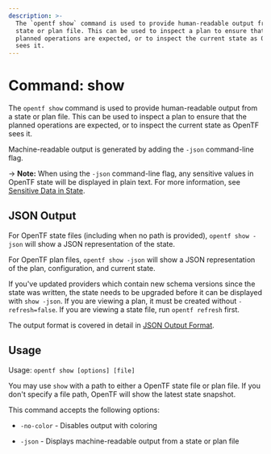 ```yaml
---
description: >-
  The `opentf show` command is used to provide human-readable output from a
  state or plan file. This can be used to inspect a plan to ensure that the
  planned operations are expected, or to inspect the current state as OpenTF
  sees it.
---
```


# Command: show

The `opentf show` command is used to provide human-readable output
from a state or plan file. This can be used to inspect a plan to ensure
that the planned operations are expected, or to inspect the current state
as OpenTF sees it.

Machine-readable output is generated by adding the `-json` command-line
flag.

-> **Note:** When using the `-json` command-line flag, any sensitive values in
OpenTF state will be displayed in plain text. For more information, see
[Sensitive Data in State](/docs/language/state/sensitive-data).

## JSON Output

For OpenTF state files (including when no path is provided),
`opentf show -json` will show a JSON representation of the state.

For OpenTF plan files, `opentf show -json` will show a JSON representation
of the plan, configuration, and current state.

If you've updated providers which contain new schema versions since the state
was written, the state needs to be upgraded before it can be displayed with
`show -json`. If you are viewing a plan, it must be created without
`-refresh=false`. If you are viewing a state file, run `opentf refresh`
first.

The output format is covered in detail in [JSON Output Format](/docs/internals/json-format).

## Usage

Usage: `opentf show [options] [file]`

You may use `show` with a path to either a OpenTF state file or plan
file. If you don't specify a file path, OpenTF will show the latest state
snapshot.

This command accepts the following options:

* `-no-color` - Disables output with coloring

* `-json` - Displays machine-readable output from a state or plan file
